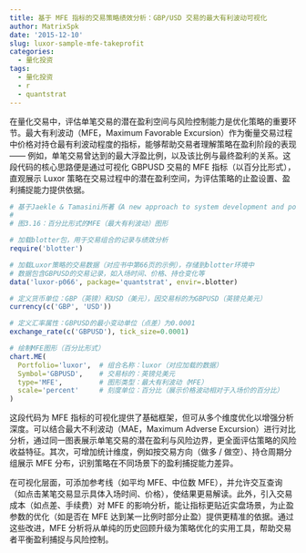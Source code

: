 ```yaml
---
title: 基于 MFE 指标的交易策略绩效分析：GBP/USD 交易的最大有利波动可视化
author: MatrixSpk
date: '2015-12-10'
slug: luxor-sample-mfe-takeprofit
categories:
  - 量化投资
tags:
  - 量化投资
  - r
  - quantstrat
---
```


在量化交易中，评估单笔交易的潜在盈利空间与风险控制能力是优化策略的重要环节。最大有利波动（MFE，Maximum Favorable Excursion）作为衡量交易过程中价格对持仓最有利波动程度的指标，能够帮助交易者理解策略在盈利阶段的表现 —— 例如，单笔交易曾达到的最大浮盈比例，以及该比例与最终盈利的关系。这段代码的核心思路便是通过可视化 GBPUSD 交易的 MFE 指标（以百分比形式），直观展示 Luxor 策略在交易过程中的潜在盈利空间，为评估策略的止盈设置、盈利捕捉能力提供依据。

```R
# 基于Jaekle & Tamasini所著《A new approach to system development and portfolio optimisation》
#
# 图3.16：百分比形式的MFE（最大有利波动）图形

# 加载blotter包，用于交易组合的记录与绩效分析
require('blotter')

# 加载Luxor策略的交易数据（对应书中第66页的示例），存储到blotter环境中
# 数据包含GBPUSD的交易记录，如入场时间、价格、持仓变化等
data('luxor-p066', package='quantstrat', envir=.blotter)

# 定义货币单位：GBP（英镑）和USD（美元），因交易标的为GBPUSD（英镑兑美元）
currency(c('GBP', 'USD'))

# 定义汇率属性：GBPUSD的最小变动单位（点差）为0.0001
exchange_rate(c('GBPUSD'), tick_size=0.0001)

# 绘制MFE图形（百分比形式）
chart.ME(
  Portfolio='luxor',  # 组合名称：luxor（对应加载的数据）
  Symbol='GBPUSD',    # 交易标的：英镑兑美元
  type='MFE',         # 图形类型：最大有利波动（MFE）
  scale='percent'     # 刻度单位：百分比（展示价格波动相对于入场价的百分比）
)
```

这段代码为 MFE 指标的可视化提供了基础框架，但可从多个维度优化以增强分析深度。可以结合最大不利波动（MAE，Maximum Adverse Excursion）进行对比分析，通过同一图表展示单笔交易的潜在盈利与风险边界，更全面评估策略的风险收益特征。其次，可增加统计维度，例如按交易方向（做多 / 做空）、持仓周期分组展示 MFE 分布，识别策略在不同场景下的盈利捕捉能力差异。

在可视化层面，可添加参考线（如平均 MFE、中位数 MFE），并允许交互查询（如点击某笔交易显示具体入场时间、价格），使结果更易解读。此外，引入交易成本（如点差、手续费）对 MFE 的影响分析，能让指标更贴近实盘场景，为止盈参数的优化（如是否在 MFE 达到某一比例时部分止盈）提供更精准的依据。通过这些改进，MFE 分析将从单纯的历史回顾升级为策略优化的实用工具，帮助交易者平衡盈利捕捉与风险控制。